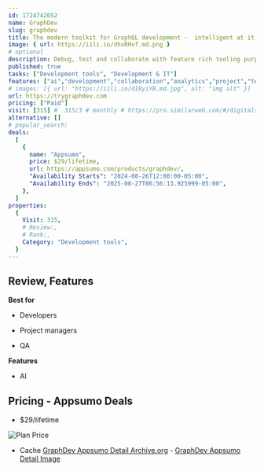 ```yaml
---
id: 1724742052
name: GraphDev
slug: graphdev
title: The modern toolkit for GraphQL development -  intelligent at it's core with Schema-Aware AI
image: { url: https://iili.io/dhvRHvf.md.png }
# optional
description: Debug, test and collaborate with feature rich tooling purpose built for GraphQLGenerate queries, discover types and provide accurate results about your schema
published: true
tasks: ["Development tools", "Development & IT"]
features: ["ai","development","collaboration","analytics","project","testing"]
# images: [{ url: "https://iili.io/dI8yiYB.md.jpg", alt: "img alt" }]
url: https://trygraphdev.com
pricing: ["Paid"]
visit: [315] #  315/3 # monthly # https://pro.similarweb.com/#/digitalsuite/websiteanalysis/home
alternative: []
# popular_search:
deals:
  [
    {
      name: "Appsumo",
      price: $29/lifetime,
      url: https://appsumo.com/products/graphdev/,
      "Availability Starts": "2024-08-26T12:00:00-05:00",
      "Availability Ends": "2025-08-27T06:56:13.925999-05:00",
    },
  ]
properties:
  {
    Visit: 315,
    # Review:,
    # Rank:,
    Category: "Development tools",
  }
---
```


## Review, Features

 

**Best for**

- Developers

- Project managers

- QA

**Features**

- AI

## Pricing - Appsumo Deals

- $29/lifetime

<Img src="https://iili.io/dhiwumF.png" alt="Plan Price" />

- Cache [GraphDev Appsumo Detail Archive.org](https://web.archive.org/web/*/https://appsumo.com/products/graphdev/) - [GraphDev Appsumo Detail Image](https://iili.io/dhiNd4R.png)
